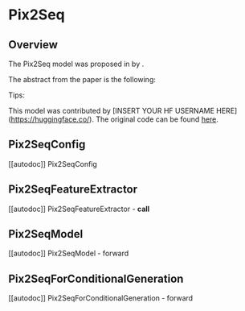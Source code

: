<!--Copyright 2022 The HuggingFace Team. All rights reserved.

Licensed under the Apache License, Version 2.0 (the "License"); you may not use this file except in compliance with
the License. You may obtain a copy of the License at

http://www.apache.org/licenses/LICENSE-2.0

Unless required by applicable law or agreed to in writing, software distributed under the License is distributed on
an "AS IS" BASIS, WITHOUT WARRANTIES OR CONDITIONS OF ANY KIND, either express or implied. See the License for the
specific language governing permissions and limitations under the License.
-->

# Pix2Seq

## Overview

The Pix2Seq model was proposed in [<INSERT PAPER NAME HERE>](<INSERT PAPER LINK HERE>) by <INSERT AUTHORS HERE>.
<INSERT SHORT SUMMARY HERE>

The abstract from the paper is the following:

*<INSERT PAPER ABSTRACT HERE>*

Tips:

<INSERT TIPS ABOUT MODEL HERE>

This model was contributed by [INSERT YOUR HF USERNAME HERE](https://huggingface.co/<INSERT YOUR HF USERNAME HERE>).
The original code can be found [here](<INSERT LINK TO GITHUB REPO HERE>).


## Pix2SeqConfig

[[autodoc]] Pix2SeqConfig

## Pix2SeqFeatureExtractor

[[autodoc]] Pix2SeqFeatureExtractor
    - __call__

## Pix2SeqModel

[[autodoc]] Pix2SeqModel
    - forward

## Pix2SeqForConditionalGeneration

[[autodoc]] Pix2SeqForConditionalGeneration
    - forward

